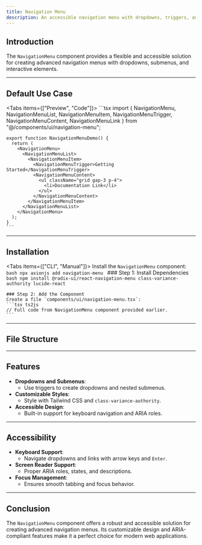 ```yaml
---
title: Navigation Menu
description: An accessible navigation menu with dropdowns, triggers, and submenus.
---
```




## Introduction

The `NavigationMenu` component provides a flexible and accessible solution for creating advanced navigation menus with dropdowns, submenus, and interactive elements.

---

## Default Use Case

<Tabs items={["Preview", "Code"]}>
  <Tab value="Preview" className="mx-auto py-12 h-[80vh] ">
    <NavigationMenuDemo />
  </Tab>
  <Tab value="Code">
    ```tsx
    import { 
      NavigationMenu, 
      NavigationMenuList, 
      NavigationMenuItem, 
      NavigationMenuTrigger, 
      NavigationMenuContent, 
      NavigationMenuLink 
    } from "@/components/ui/navigation-menu";

    export function NavigationMenuDemo() {
      return (
        <NavigationMenu>
          <NavigationMenuList>
            <NavigationMenuItem>
              <NavigationMenuTrigger>Getting Started</NavigationMenuTrigger>
              <NavigationMenuContent>
                <ul className="grid gap-3 p-4">
                  <li>Documentation Link</li>
                </ul>
              </NavigationMenuContent>
            </NavigationMenuItem>
          </NavigationMenuList>
        </NavigationMenu>
      );
    }
    ```
  </Tab>
</Tabs>

---

## Installation

<Tabs items={["CLI", "Manual"]}>
  <Tab value="CLI">
    Install the `NavigationMenu` component:
    ```bash
    npx axionjs add navigation-menu
    ```
  </Tab>
  <Tab value="Manual">
    ### Step 1: Install Dependencies
    ```bash
    npm install @radix-ui/react-navigation-menu class-variance-authority lucide-react
    ```

    ### Step 2: Add the Component
    Create a file `components/ui/navigation-menu.tsx`:
    ```tsx ts2js
    // Full code from NavigationMenu component provided earlier.
    ```
  </Tab>
</Tabs>

---

## File Structure

<Files>
  <Folder name="app" defaultOpen>
    <Folder name="components">
      <Folder name="ui">
        <File name="navigation-menu.tsx" />
      </Folder>
      <Folder name="docs">
        <File name="NavigationMenuPreview.tsx" />
      </Folder>
    </Folder>
  </Folder>
</Files>

---

## Features

- **Dropdowns and Submenus**:
  - Use triggers to create dropdowns and nested submenus.
- **Customizable Styles**:
  - Style with Tailwind CSS and `class-variance-authority`.
- **Accessible Design**:
  - Built-in support for keyboard navigation and ARIA roles.

---

## Accessibility

- **Keyboard Support**:
  - Navigate dropdowns and links with arrow keys and `Enter`.
- **Screen Reader Support**:
  - Proper ARIA roles, states, and descriptions.
- **Focus Management**:
  - Ensures smooth tabbing and focus behavior.

---

## Conclusion

The `NavigationMenu` component offers a robust and accessible solution for creating advanced navigation menus. Its customizable design and ARIA-compliant features make it a perfect choice for modern web applications.
